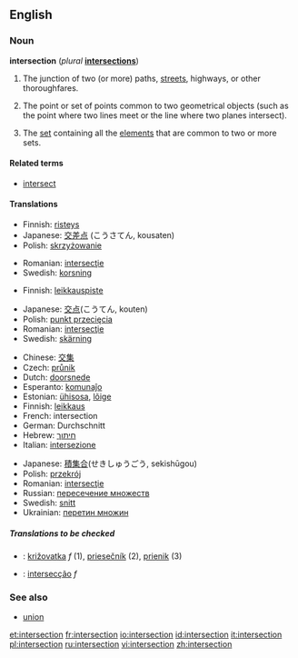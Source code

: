 ==English==

===Noun===
'''intersection''' (''plural'' '''[[intersections]]''')

# The junction of two (or more) paths, [[street]]s, highways, or other thoroughfares.
# {{geometry}} The point or set of points common to two geometrical objects (such as the point where two lines meet or the line where two planes intersect).
# {{settheory}} The [[set]] containing all the [[element]]s that are common to two or more sets.

====Related terms====
*[[intersect]]

====Translations====

{{trans-top|junction of two or more paths, etc}}
*Finnish: [[risteys]]
*Japanese: [[交差]][[点]] (こうさてん, kousaten)
*Polish: [[skrzyżowanie]] {{n}}
{{trans-mid}}
*Romanian: [[intersecţie]] {{f}}
*Swedish: [[korsning]] {{c}}
{{trans-bottom}}

{{trans-top|in geometry}}
<!--Languages from A to I go here-->
*Finnish: [[leikkauspiste]]
{{trans-mid}}
<!--Languages from J to Z go here-->
*Japanese: [[交点]](こうてん, kouten)
*Polish: [[punkt przecięcia]] {{m}}
*Romanian: [[intersecţie]] {{f}}
*Swedish: [[skärning]] {{c}}
{{trans-bottom}}

{{trans-top|in set theory}}
<!--Languages from A to I go here-->
*Chinese: [[交集]]
*Czech: [[průnik]]
*Dutch: [[doorsnede]]
*Esperanto: [[komunaĵo]]
*Estonian: [[ühisosa]], [[lõige]]
*Finnish: [[leikkaus]]
*French: intersection {{f}}
*German: Durchschnitt
*Hebrew: [[חיתוך]]
*Italian: [[intersezione]] {{f}}
{{trans-mid}}
<!--Languages from J to Z go here-->
*Japanese: [[積集合]](せきしゅうごう, sekishūgou)
*Polish: [[przekrój]]
*Romanian: [[intersecţie]] {{f}}
*Russian: [[пересечение множеств]]
*Swedish: [[snitt]] {{n}}
*Ukrainian: [[перетин множин]]
{{trans-bottom}}

=====Translations to be checked=====
<!--Remove this section after all translations have been put into the tables above-->
*{{ttbc|Slovak}}: [[križovatka]] ''f'' (1), [[priesečník]] (2), [[prienik]] (3)
*{{ttbc|Portuguese}}: [[intersecção]] ''f''

===See also===
*[[union]]

[[et:intersection]]
[[fr:intersection]]
[[io:intersection]]
[[id:intersection]]
[[it:intersection]]
[[pl:intersection]]
[[ru:intersection]]
[[vi:intersection]]
[[zh:intersection]]